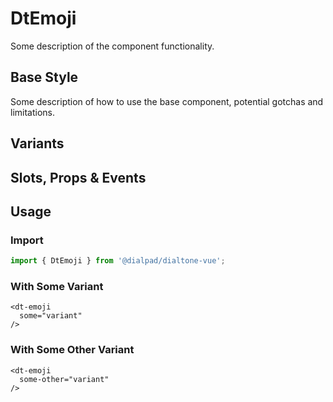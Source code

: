 
# DtEmoji

<Subtitle>
  Some description of the component functionality.
</Subtitle>

## Base Style

Some description of how to use the base component, potential gotchas and limitations.

<Canvas>
  <Story id="<GROUP>-dt-emoji--default" />
</Canvas>

## Variants

<Canvas>
  <Story id="<GROUP>-dt-emoji--variants" />
</Canvas>

## Slots, Props & Events

<ArgsTable story={PRIMARY_STORY} />

## Usage

### Import

```jsx
import { DtEmoji } from '@dialpad/dialtone-vue';
```

### With Some Variant

```vue
<dt-emoji
  some="variant"
/>
```

### With Some Other Variant

```vue
<dt-emoji
  some-other="variant"
/>
```
